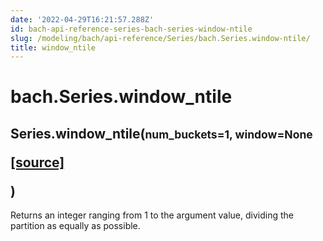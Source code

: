 ```yaml
---
date: '2022-04-29T16:21:57.288Z'
id: bach-api-reference-series-bach-series-window-ntile
slug: /modeling/bach/api-reference/Series/bach.Series.window-ntile/
title: window_ntile
---
```


# bach.Series.window_ntile

<div class="method">
<h2 class="signature-class"><span class="additional-name">Series.</span><span class="name">window_ntile(</span><small class="parameter-list"><span class="parameter" id="num_buckets">num_buckets=1</span>, <span class="parameter" id="window">window=None</span></small>
<span class="view-code-link">

[[source]](https://github.com/objectiv/objectiv-analytics/blob/main/bach/bach/series/series.py)

</span>
)</h2>


<div class="content">

Returns an integer ranging from 1 to the argument value,
dividing the partition as equally as possible.


</div>

</div>
